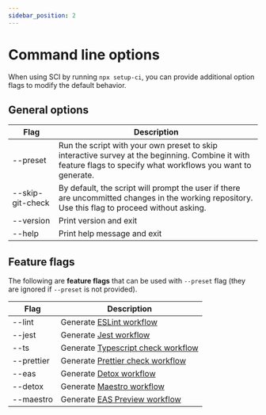 ```yaml
---
sidebar_position: 2
---
```


# Command line options

When using SCI by running `npx setup-ci`, you can provide additional option flags to modify the default behavior.

## General options

| Flag             | Description                                                                                                                                                    |
| ---------------- | -------------------------------------------------------------------------------------------------------------------------------------------------------------- |
| --preset         | Run the script with your own preset to skip interactive survey at the beginning. Combine it with feature flags to specify what workflows you want to generate. |
| --skip-git-check | By default, the script will prompt the user if there are uncommitted changes in the working repository. Use this flag to proceed without asking.               |
| --version        | Print version and exit                                                                                                                                         |
| --help           | Print help message and exit                                                                                                                                    |

## Feature flags

The following are **feature flags** that can be used with `--preset` flag (they are ignored if `--preset` is not provided).

| Flag       | Description                                                               |
| ---------- | ------------------------------------------------------------------------- |
| --lint     | Generate [ESLint workflow](/setup-ci/docs/workflows/eslint)               |
| --jest     | Generate [Jest workflow](/setup-ci/docs/workflows/jest)                   |
| --ts       | Generate [Typescript check workflow](/setup-ci/docs/workflows/typescript) |
| --prettier | Generate [Prettier check workflow](/setup-ci/docs/workflows/prettier)     |
| --eas      | Generate [Detox workflow](/setup-ci/docs/workflows/detox)                 |
| --detox    | Generate [Maestro workflow](/setup-ci/docs/workflows/maestro)             |
| --maestro  | Generate [EAS Preview workflow](/setup-ci/docs/workflows/eas)             |
